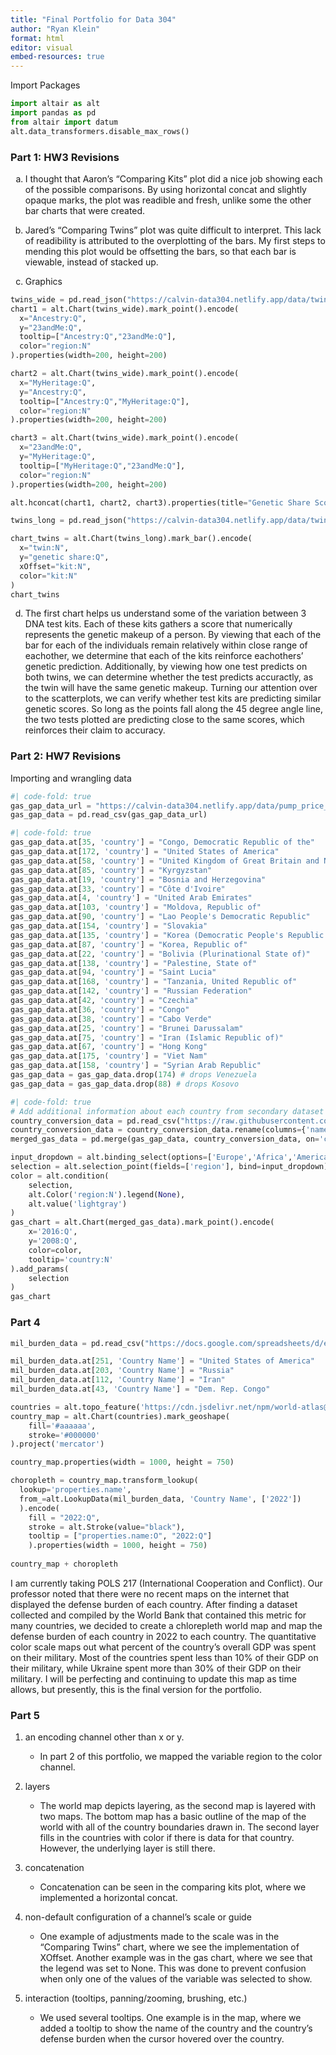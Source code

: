 ```yaml
---
title: "Final Portfolio for Data 304"
author: "Ryan Klein"
format: html
editor: visual
embed-resources: true
---
```


Import Packages

```python
import altair as alt
import pandas as pd
from altair import datum
alt.data_transformers.disable_max_rows()
```

### Part 1: HW3 Revisions

a.  I thought that Aaron's "Comparing Kits" plot did a nice job showing each of the possible comparisons. By using horizontal concat and slightly opaque marks, the plot was readible and fresh, unlike some the other bar charts that were created.

b.  Jared's "Comparing Twins" plot was quite difficult to interpret. This lack of readibility is attributed to the overplotting of the bars. My first steps to mending this plot would be offsetting the bars, so that each bar is viewable, instead of stacked up.

c.  Graphics

```python
twins_wide = pd.read_json("https://calvin-data304.netlify.app/data/twins-genetics-wide.json")
chart1 = alt.Chart(twins_wide).mark_point().encode(
  x="Ancestry:Q",
  y="23andMe:Q",
  tooltip=["Ancestry:Q","23andMe:Q"],
  color="region:N"
).properties(width=200, height=200)

chart2 = alt.Chart(twins_wide).mark_point().encode(
  x="MyHeritage:Q",
  y="Ancestry:Q",
  tooltip=["Ancestry:Q","MyHeritage:Q"],
  color="region:N"
).properties(width=200, height=200)

chart3 = alt.Chart(twins_wide).mark_point().encode(
  x="23andMe:Q",
  y="MyHeritage:Q",
  tooltip=["MyHeritage:Q","23andMe:Q"],
  color="region:N"
).properties(width=200, height=200)

alt.hconcat(chart1, chart2, chart3).properties(title="Genetic Share Scores of Various DNA Test Kits")
```

```python
twins_long = pd.read_json("https://calvin-data304.netlify.app/data/twins-genetics-long.json")

chart_twins = alt.Chart(twins_long).mark_bar().encode(
  x="twin:N",
  y="genetic share:Q",
  xOffset="kit:N",
  color="kit:N"
)
chart_twins
```

d.  The first chart helps us understand some of the variation between 3 DNA test kits. Each of these kits gathers a score that numerically represents the genetic makeup of a person. By viewing that each of the bar for each of the individuals remain relatively within close range of eachother, we determine that each of the kits reinforce eachothers' genetic prediction. Additionally, by viewing how one test predicts on both twins, we can determine whether the test predicts accuractly, as the twin will have the same genetic makeup. Turning our attention over to the scatterplots, we can verify whether test kits are predicting similar genetic scores. So long as the points fall along the 45 degree angle line, the two tests plotted are predicting close to the same scores, which reinforces their claim to accuracy.

### Part 2: HW7 Revisions

Importing and wrangling data

```python
#| code-fold: true 
gas_gap_data_url = "https://calvin-data304.netlify.app/data/pump_price_for_gasoline_us_per_liter.csv"
gas_gap_data = pd.read_csv(gas_gap_data_url)
```

```python
#| code-fold: true 
gas_gap_data.at[35, 'country'] = "Congo, Democratic Republic of the"
gas_gap_data.at[172, 'country'] = "United States of America"
gas_gap_data.at[58, 'country'] = "United Kingdom of Great Britain and Northern Ireland"
gas_gap_data.at[85, 'country'] = "Kyrgyzstan"
gas_gap_data.at[19, 'country'] = "Bosnia and Herzegovina"
gas_gap_data.at[33, 'country'] = "Côte d'Ivoire"
gas_gap_data.at[4, 'country'] = "United Arab Emirates"
gas_gap_data.at[103, 'country'] = "Moldova, Republic of"
gas_gap_data.at[90, 'country'] = "Lao People's Democratic Republic"
gas_gap_data.at[154, 'country'] = "Slovakia"
gas_gap_data.at[135, 'country'] = "Korea (Democratic People's Republic of)"
gas_gap_data.at[87, 'country'] = "Korea, Republic of"
gas_gap_data.at[22, 'country'] = "Bolivia (Plurinational State of)"
gas_gap_data.at[138, 'country'] = "Palestine, State of"
gas_gap_data.at[94, 'country'] = "Saint Lucia"
gas_gap_data.at[168, 'country'] = "Tanzania, United Republic of"
gas_gap_data.at[142, 'country'] = "Russian Federation"
gas_gap_data.at[42, 'country'] = "Czechia"
gas_gap_data.at[36, 'country'] = "Congo"
gas_gap_data.at[38, 'country'] = "Cabo Verde"
gas_gap_data.at[25, 'country'] = "Brunei Darussalam"
gas_gap_data.at[75, 'country'] = "Iran (Islamic Republic of)"
gas_gap_data.at[67, 'country'] = "Hong Kong"
gas_gap_data.at[175, 'country'] = "Viet Nam"
gas_gap_data.at[158, 'country'] = "Syrian Arab Republic"
gas_gap_data = gas_gap_data.drop(174) # drops Venezuela
gas_gap_data = gas_gap_data.drop(88) # drops Kosovo
```

```python
#| code-fold: true 
# Add additional information about each country from secondary dataset
country_conversion_data = pd.read_csv("https://raw.githubusercontent.com/lukes/ISO-3166-Countries-with-Regional-Codes/master/all/all.csv")
country_conversion_data = country_conversion_data.rename(columns={'name': 'country'})
merged_gas_data = pd.merge(gas_gap_data, country_conversion_data, on='country', how='left')
```

```python
input_dropdown = alt.binding_select(options=['Europe','Africa','Americas', 'Asia', 'Oceania'], name='Region ')
selection = alt.selection_point(fields=['region'], bind=input_dropdown)
color = alt.condition(
    selection,
    alt.Color('region:N').legend(None),
    alt.value('lightgray')
)
gas_chart = alt.Chart(merged_gas_data).mark_point().encode(
    x='2016:Q',
    y='2008:Q',
    color=color,
    tooltip='country:N'
).add_params(
    selection
)
gas_chart
```

### Part 4

```python
mil_burden_data = pd.read_csv("https://docs.google.com/spreadsheets/d/e/2PACX-1vQ1VEvkp0P9PDBKB1CqUMxezcMrwY_uasIMl8BXeI2AWyrfDKGuas-ABT7iEkCT2xhf_eeHpk2KUZ-E/pub?gid=750436318&single=true&output=csv")
```

```python
mil_burden_data.at[251, 'Country Name'] = "United States of America"
mil_burden_data.at[203, 'Country Name'] = "Russia"
mil_burden_data.at[112, 'Country Name'] = "Iran"
mil_burden_data.at[43, 'Country Name'] = "Dem. Rep. Congo"
```

```python
countries = alt.topo_feature('https://cdn.jsdelivr.net/npm/world-atlas@2/countries-110m.json', feature='countries')
country_map = alt.Chart(countries).mark_geoshape(
    fill='#aaaaaa',
    stroke='#000000'
).project('mercator')

country_map.properties(width = 1000, height = 750)
```

```python
choropleth = country_map.transform_lookup(
  lookup='properties.name',
  from_=alt.LookupData(mil_burden_data, 'Country Name', ['2022'])
  ).encode(
    fill = "2022:Q",
    stroke = alt.Stroke(value="black"),
    tooltip = ["properties.name:O", "2022:Q"]
    ).properties(width = 1000, height = 750)
    
country_map + choropleth
```

I am currently taking POLS 217 (International Cooperation and Conflict). Our professor noted that there were no recent maps on the internet that displayed the defense burden of each country. After finding a dataset collected and compiled by the World Bank that contained this metric for many countries, we decided to create a chlorepleth world map and map the defense burden of each country in 2022 to each country. The quantitative color scale maps out what percent of the country's overall GDP was spent on their military. Most of the countries spent less than 10% of their GDP on their military, while Ukraine spent more than 30% of their GDP on their military. I will be perfecting and continuing to update this map as time allows, but presently, this is the final version for the portfolio.

### Part 5

1.  an encoding channel other than x or y.

    -   In part 2 of this portfolio, we mapped the variable region to the color channel.

2.  layers

    -   The world map depicts layering, as the second map is layered with two maps. The bottom map has a basic outline of the map of the world with all of the country boundaries drawn in. The second layer fills in the countries with color if there is data for that country. However, the underlying layer is still there.

3.  concatenation

    -   Concatenation can be seen in the comparing kits plot, where we implemented a horizontal concat.

4.  non-default configuration of a channel’s scale or guide

    -   One example of adjustments made to the scale was in the "Comparing Twins" chart, where we see the implementation of XOffset. Another example was in the gas chart, where we see that the legend was set to None. This was done to prevent confusion when only one of the values of the variable was selected to show.

5.  interaction (tooltips, panning/zooming, brushing, etc.)

    -   We used several tooltips. One example is in the map, where we added a tooltip to show the name of the country and the country's defense burden when the cursor hovered over the country.
